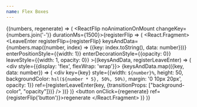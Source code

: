```yaml
---
name: Flex Boxes
---
```



<GenerateNumbers min={10} max={50} count={10}>{(numbers, regenerate) => (
  <ReactFlip noAnimationOnMount changeKey={numbers.join('-')} durationMs={1500}>{registerFlip => (
    <React.Fragment>
      <LeaveEnter
        registerFlip={registerFlip}
        keysAndData={numbers.map((number, index) => ({key: index.toString(), data: number}))}
        enterPositionStyle={{width: 1}}
        enterDecorationStyle={{opacity: 0}}
        leaveStyle={{width: 1, opacity: 0}}
      >{(keysAndData, registerLeaveEnter) => (
        <div style={{display: 'flex', flexWrap: 'wrap'}}>
          {keysAndData.map(({key, data: number}) => (
            <div
              key={key}
              style={{width: `${number}%`, height: 50, backgroundColor: `hsl(${number * 5}, 50%, 50%)`, margin: '0 10px 20px', opacity: 1}}
              ref={registerLeaveEnter(key, {transitionProps: ["background-color", "opacity"]})}
            />
          ))}
        </div>
      )}</LeaveEnter>
      <button onClick={regenerate} ref={registerFlip('button')}>regenerate</button>
    </React.Fragment>
  )}</ReactFlip>
)}</GenerateNumbers>
